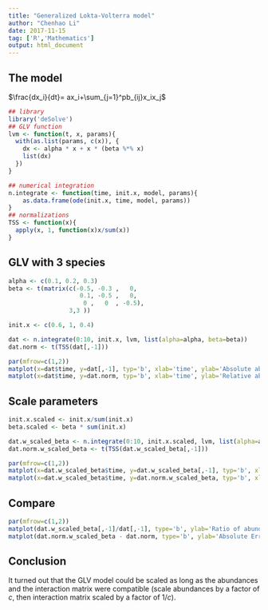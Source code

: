 ```yaml
---
title: "Generalized Lokta-Volterra model"
author: "Chenhao Li"
date: 2017-11-15
tag: ['R','Mathematics']
output: html_document
---
```


## The model

$\frac{dx_i}{dt}= ax_i+\sum_{j=1}^pb_{ij}x_ix_j$

```r
## library
library('deSolve')
## GLV function
lvm <- function(t, x, params){
  with(as.list(params, c(x)), {
    dx <- alpha * x + x * (beta %*% x)
    list(dx)
  })
}

## numerical integration
n.integrate <- function(time, init.x, model, params){
    as.data.frame(ode(init.x, time, model, params))
}
## normalizations
TSS <- function(x){
  apply(x, 1, function(x)x/sum(x))
}
```

## GLV with 3 species
```r
alpha <- c(0.1, 0.2, 0.3)
beta <- t(matrix(c(-0.5, -0.3 ,   0, 
                    0.1, -0.5 ,   0,
                     0 ,   0  , -0.5), 
                 3,3 ))

init.x <- c(0.6, 1, 0.4)

dat <- n.integrate(0:10, init.x, lvm, list(alpha=alpha, beta=beta))
dat.norm <- t(TSS(dat[,-1]))

par(mfrow=c(1,2))
matplot(x=dat$time, y=dat[,-1], typ='b', xlab='time', ylab='Absolute abundance') ## absolute abundance
matplot(x=dat$time, y=dat.norm, typ='b', xlab='time', ylab='Relative abundance') ## relative abundance
```

## Scale parameters
```r
init.x.scaled <- init.x/sum(init.x)
beta.scaled <- beta * sum(init.x)

dat.w_scaled_beta <- n.integrate(0:10, init.x.scaled, lvm, list(alpha=alpha, beta=beta.scaled))
dat.norm.w_scaled_beta <- t(TSS(dat.w_scaled_beta[,-1]))

par(mfrow=c(1,2))
matplot(x=dat.w_scaled_beta$time, y=dat.w_scaled_beta[,-1], typ='b', xlab='time', ylab='Absolute abundance') ## absolute abundance
matplot(x=dat.w_scaled_beta$time, y=dat.norm.w_scaled_beta, typ='b', xlab='time', ylab='Relative abundance') ## relative abundance
```

## Compare
```r
par(mfrow=c(1,2))
matplot(dat.w_scaled_beta[,-1]/dat[,-1], type='b', ylab='Ratio of abundance trajectories')
matplot(dat.norm.w_scaled_beta - dat.norm, type='b', ylab='Absolute Error in Relative Abundances')
```

## Conclusion
It turned out that the GLV model could be scaled as long as the abundances and the interaction matrix were compatible (scale abundances by a factor of $c$, then interaction matrix scaled by a factor of $1/c$).